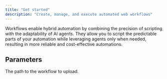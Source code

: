 ```yaml
---
title: "Get started"
description: "Create, manage, and execute automated web workflows"
---
```


Workflows enable hybrid automation by combining the precision of scripting with the adaptability of AI agents. They allow you to script the predictable parts of your automation while leveraging agents only when needed, resulting in more reliable and cost-effective automations.


<WorkflowsPython />

## Parameters

<ParamField path="workflow_id" type="str | None" default="None">
</ParamField>

<ParamField path="decryption_key" type="str | None" default="None">
</ParamField>

<ParamField path="workflow_path" type="str" required>
  The path to the workflow to upload.
</ParamField>

<ParamField path="name" type="str | None">
</ParamField>

<ParamField path="description" type="str | None">
</ParamField>

<ParamField path="shared" type="bool">
</ParamField>
